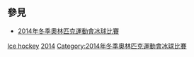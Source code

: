{{Commons category|2014 Winter Olympics ice hockey players}}
{{categoryTOC}}

==參見==
* [[2014年冬季奧林匹克運動會冰球比賽|2014年冬季奧林匹克運動會冰球比賽]]

[[Category:2014年冬季奧林匹克運動會運動員|Ice hockey]]
[[Category:各年冬季奧林匹克運動會冰球運動員|2014]]
[[Category:2014年冬季奧林匹克運動會冰球比賽|Category:2014年冬季奧林匹克運動會冰球比賽]]